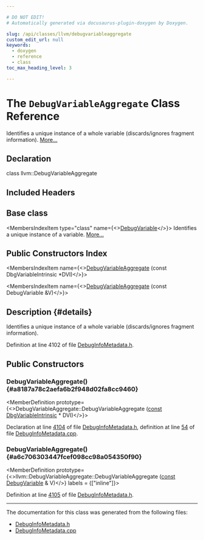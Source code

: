 ```yaml
---

# DO NOT EDIT!
# Automatically generated via docusaurus-plugin-doxygen by Doxygen.

slug: /api/classes/llvm/debugvariableaggregate
custom_edit_url: null
keywords:
  - doxygen
  - reference
  - class
toc_max_heading_level: 3

---
```





# The `DebugVariableAggregate` Class Reference

<DoxygenPage pluginConfig={pluginConfig}>

Identifies a unique instance of a whole variable (discards/ignores fragment information). <a href="#details">More...</a>

## Declaration

<CodeBlock>class llvm::DebugVariableAggregate</CodeBlock>

## Included Headers

<IncludesList>
<IncludesListItem
  filePath="llvm/IR/DebugInfoMetadata.h"
  permalink="/docs/api/files/include/include/llvm/include/llvm/ir/debuginfometadata-h"
  isLocal="true" />
</IncludesList>

## Base class

<MembersIndex>

<MembersIndexItem
  type="class"
  name={<><a href="/docs/api/classes/llvm/debugvariable">DebugVariable</a></>}>
Identifies a unique instance of a variable. <a href="/docs/api/classes/llvm/debugvariable/#details">More...</a>
</MembersIndexItem>

</MembersIndex>

## Public Constructors Index

<MembersIndex>

<MembersIndexItem
  name={<><a href="#a8187a78c2aefa6b2f948d02fa8cc9460">DebugVariableAggregate</a> (const DbgVariableIntrinsic &#42;DVI)</>}>
</MembersIndexItem>

<MembersIndexItem
  name={<><a href="#a6c706303447fcef098cc98a054350f90">DebugVariableAggregate</a> (const DebugVariable &amp;V)</>}>
</MembersIndexItem>

</MembersIndex>

## Description {#details}

Identifies a unique instance of a whole variable (discards/ignores fragment information).

Definition at line 4102 of file <a href="/docs/api/files/include/include/llvm/include/llvm/ir/debuginfometadata-h">DebugInfoMetadata.h</a>.

<SectionDefinition>

## Public Constructors

### DebugVariableAggregate() {#a8187a78c2aefa6b2f948d02fa8cc9460}

<MemberDefinition
  prototype={<>DebugVariableAggregate::DebugVariableAggregate (<a href="/docs/api/files/lib/lib/target/lib/target/aarch64/aarch64promoteconstant-cpp/#a90f8350fecae261c25be85d38b451bff">const</a> <a href="/docs/api/classes/llvm/dbgvariableintrinsic">DbgVariableIntrinsic</a> &#42; DVI)</>}>

Declaration at line <a href="/docs/api/files/include/include/llvm/include/llvm/ir/debuginfometadata-h/#l04104">4104</a> of file <a href="/docs/api/files/include/include/llvm/include/llvm/ir/debuginfometadata-h">DebugInfoMetadata.h</a>, definition at line <a href="/docs/api/files/lib/lib/ir/debuginfometadata-cpp/#l00054">54</a> of file <a href="/docs/api/files/lib/lib/ir/debuginfometadata-cpp">DebugInfoMetadata.cpp</a>.
</MemberDefinition>

### DebugVariableAggregate() {#a6c706303447fcef098cc98a054350f90}

<MemberDefinition
  prototype={<>llvm::DebugVariableAggregate::DebugVariableAggregate (<a href="/docs/api/files/lib/lib/target/lib/target/aarch64/aarch64promoteconstant-cpp/#a90f8350fecae261c25be85d38b451bff">const</a> <a href="/docs/api/classes/llvm/debugvariable">DebugVariable</a> &amp; V)</>}
  labels = {["inline"]}>

Definition at line <a href="/docs/api/files/include/include/llvm/include/llvm/ir/debuginfometadata-h/#l04105">4105</a> of file <a href="/docs/api/files/include/include/llvm/include/llvm/ir/debuginfometadata-h">DebugInfoMetadata.h</a>.
</MemberDefinition>

</SectionDefinition>

<hr/>

The documentation for this class was generated from the following files:

<ul>
<li><a href="/docs/api/files/include/include/llvm/include/llvm/ir/debuginfometadata-h">DebugInfoMetadata.h</a></li>
<li><a href="/docs/api/files/lib/lib/ir/debuginfometadata-cpp">DebugInfoMetadata.cpp</a></li>
</ul>

</DoxygenPage>
